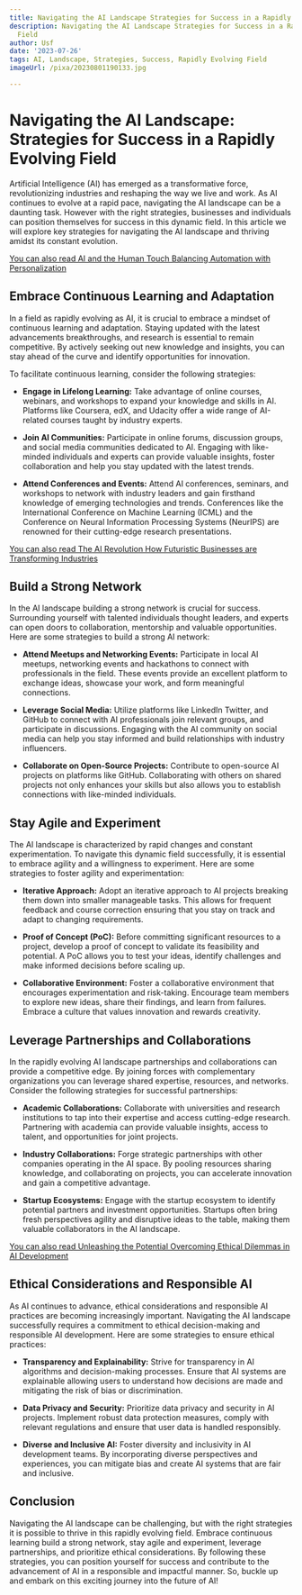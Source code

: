 ```yaml
---
title: Navigating the AI Landscape Strategies for Success in a Rapidly Evolving Field
description: Navigating the AI Landscape Strategies for Success in a Rapidly Evolving
  Field
author: Usf
date: '2023-07-26'
tags: AI, Landscape, Strategies, Success, Rapidly Evolving Field
imageUrl: /pixa/20230801190133.jpg

---
```

# Navigating the AI Landscape: Strategies for Success in a Rapidly Evolving Field

Artificial  Intelligence (AI) has emerged as a transformative force, revolutionizing  industries and reshaping the way we live  and work.  As AI continues to evolve at a rapid pace, navigating the AI landscape can be a  daunting  task. However with the right strategies, businesses and individuals can position themselves for success in this dynamic field. In this article we will explore key strategies for navigating the AI landscape  and thriving amidst its constant evolution.

[You can also read AI and  the Human Touch Balancing Automation with Personalization](AI%20and%20the%20Human%20Touch%20Balancing%20Automation%20with%20Personalization)


## Embrace Continuous Learning and Adaptation

In a field as rapidly evolving  as AI, it is  crucial to embrace a mindset of continuous learning and adaptation. Staying updated with the latest advancements breakthroughs, and research is essential to remain competitive. By actively seeking out new knowledge and insights, you can stay ahead  of  the curve and identify opportunities for  innovation.

To facilitate continuous learning, consider the following strategies:

-  **Engage in Lifelong Learning:** Take advantage of online courses, webinars,  and  workshops to expand your knowledge and skills in AI. Platforms like Coursera,  edX, and Udacity offer a wide range of AI-related courses  taught by industry experts.

- **Join AI Communities:** Participate in online forums,  discussion groups, and social media  communities dedicated to AI. Engaging with like-minded individuals and experts can provide  valuable insights, foster collaboration and help you stay updated with the  latest trends.

- **Attend Conferences and Events:** Attend AI conferences, seminars, and workshops  to network with industry leaders and gain firsthand knowledge of emerging  technologies and trends. Conferences like the International Conference on  Machine  Learning (ICML) and the Conference on  Neural Information Processing Systems  (NeurIPS) are renowned for their  cutting-edge research  presentations.

[You can also read  The AI Revolution How Futuristic  Businesses are  Transforming Industries](The%20AI%20Revolution%20How%20Futuristic%20Businesses%20are%20Transforming%20Industries)


## Build a Strong Network

In the AI landscape building a  strong network is crucial for success. Surrounding yourself with talented individuals thought leaders, and experts can open doors to collaboration, mentorship and valuable opportunities. Here are some strategies to  build a strong AI network:

- **Attend Meetups  and Networking Events:** Participate in local  AI meetups, networking events and hackathons to connect with  professionals in  the field. These events provide an excellent platform to exchange ideas, showcase your work, and form meaningful connections.

- **Leverage Social Media:** Utilize platforms like LinkedIn Twitter, and GitHub to connect with AI professionals join relevant groups, and participate in  discussions. Engaging with the  AI community on social media can help you stay informed and build relationships with industry influencers.

- **Collaborate on Open-Source Projects:** Contribute to open-source  AI projects on platforms like GitHub. Collaborating with others  on shared projects  not  only  enhances your skills  but also allows you to establish connections with like-minded  individuals.

## Stay Agile and Experiment

The AI landscape is characterized by rapid  changes and constant experimentation. To navigate  this dynamic field successfully, it is essential to embrace agility and a willingness to experiment. Here are some strategies to foster agility and experimentation:

- **Iterative Approach:** Adopt an iterative approach to AI projects breaking them down into smaller manageable  tasks. This allows for frequent feedback and course correction ensuring  that you stay on track and adapt to changing requirements.

- **Proof of Concept (PoC):** Before committing significant resources to  a project, develop a proof of concept to validate its feasibility and potential. A PoC allows you to test your ideas,  identify challenges and make informed decisions before scaling up.

- **Collaborative Environment:**  Foster a collaborative environment that encourages experimentation and risk-taking. Encourage  team members to explore new ideas, share  their findings,  and  learn from failures. Embrace a culture that values innovation and rewards creativity.

##  Leverage Partnerships and  Collaborations

In the rapidly evolving AI landscape partnerships and collaborations can  provide a competitive edge. By joining forces  with complementary organizations you can leverage shared expertise, resources, and networks. Consider the following strategies for successful  partnerships:

- **Academic Collaborations:** Collaborate with universities  and research institutions to tap into their expertise and access cutting-edge research. Partnering with academia can  provide valuable insights, access to talent, and opportunities for joint projects.

- **Industry Collaborations:** Forge strategic partnerships with other companies operating in the AI space. By pooling resources sharing knowledge, and  collaborating on projects, you can accelerate innovation and gain a competitive advantage.

- **Startup Ecosystems:** Engage  with the startup ecosystem to identify potential partners and investment  opportunities.  Startups often bring fresh  perspectives agility and disruptive ideas to the table, making them valuable collaborators in the AI landscape.

[You can also  read Unleashing the  Potential Overcoming Ethical  Dilemmas in  AI Development](Unleashing%20the%20Potential%20Overcoming%20Ethical%20Dilemmas%20in%20AI%20Development)


## Ethical Considerations and  Responsible AI

As AI continues to advance, ethical considerations and responsible AI practices are becoming increasingly important. Navigating the AI landscape successfully requires a commitment to ethical decision-making and responsible AI development. Here are some strategies to  ensure ethical practices:

- **Transparency and Explainability:** Strive  for transparency in AI algorithms  and decision-making processes. Ensure that AI systems are explainable allowing users to understand how decisions are  made  and  mitigating the risk of bias or discrimination.

- **Data  Privacy and Security:** Prioritize data privacy and security in AI projects. Implement robust  data protection measures, comply with relevant regulations and ensure that user  data is handled responsibly.

- **Diverse and Inclusive AI:** Foster diversity and inclusivity in AI development teams. By incorporating diverse perspectives and experiences, you can  mitigate bias and create AI systems that are fair and inclusive.

## Conclusion

Navigating the  AI landscape can be challenging, but with the right strategies it is possible to  thrive in this rapidly evolving field. Embrace continuous learning build a strong network,  stay  agile and experiment, leverage  partnerships, and  prioritize ethical considerations. By following these strategies,  you can position yourself for success and contribute to the advancement of AI in a responsible and impactful manner. So, buckle up and embark on  this exciting journey into the future  of AI!